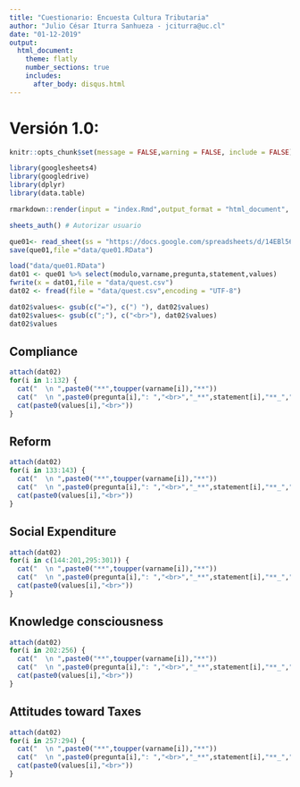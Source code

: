 ```yaml
---
title: "Cuestionario: Encuesta Cultura Tributaria"
author: "Julio César Iturra Sanhueza - jciturra@uc.cl"
date: "01-12-2019"
output:
  html_document:
    theme: flatly
    number_sections: true
    includes:
      after_body: disqus.html
---
```


# Versión 1.0: {.tabset}


<!-- [googlesheets](https://cran.r-project.org/web/packages/googlesheets/vignettes/basic-usage.html) -->

<!-- [vignette](https://cran.r-project.org/web/packages/googlesheets/vignettes/basic-usage.html#authorization-using-oauth2) -->

```r
knitr::opts_chunk$set(message = FALSE,warning = FALSE, include = FALSE)
```


```r
library(googlesheets4)
library(googledrive)
library(dplyr)
library(data.table)
```


```r
rmarkdown::render(input = "index.Rmd",output_format = "html_document", encoding = "UTF-8")
```


```r
sheets_auth() # Autorizar usuario
```


```r
que01<- read_sheet(ss = "https://docs.google.com/spreadsheets/d/14EBl56DcpkSe9Yk-ct8v65dfnyGTlN9cNYq0tXIg4mQ/edit#gid=661818771", sheet = 6)
save(que01,file ="data/que01.RData")
```

```r
load("data/que01.RData")
dat01 <- que01 %>% select(modulo,varname,pregunta,statement,values) 
fwrite(x = dat01,file = "data/quest.csv")
dat02 <- fread(file = "data/quest.csv",encoding = "UTF-8")
```

```r
dat02$values<- gsub(c("="), c(") "), dat02$values)
dat02$values<- gsub(c(";"), c("<br>"), dat02$values)
dat02$values
```


## Compliance {.tabset}

```r
attach(dat02)
for(i in 1:132) {
  cat("  \n ",paste0("**",toupper(varname[i]),"**"))
  cat("  \n ",paste0(pregunta[i],": ","<br>","_**",statement[i],"**_","<br>"))
  cat(paste0(values[i],"<br>"))
}
```

## Reform {.tabset}

```r
attach(dat02)
for(i in 133:143) {
  cat("  \n ",paste0("**",toupper(varname[i]),"**"))
  cat("  \n ",paste0(pregunta[i],": ","<br>","_**",statement[i],"**_","<br>"))
  cat(paste0(values[i],"<br>"))
}
```

## Social Expenditure {.tabset}

```r
attach(dat02)
for(i in c(144:201,295:301)) {
  cat("  \n ",paste0("**",toupper(varname[i]),"**"))
  cat("  \n ",paste0(pregunta[i],": ","<br>","_**",statement[i],"**_","<br>"))
  cat(paste0(values[i],"<br>"))
}
```

## Knowledge consciousness {.tabset}

```r
attach(dat02)
for(i in 202:256) {
  cat("  \n ",paste0("**",toupper(varname[i]),"**"))
  cat("  \n ",paste0(pregunta[i],": ","<br>","_**",statement[i],"**_","<br>"))
  cat(paste0(values[i],"<br>"))
}
```

## Attitudes toward Taxes {.tabset}

```r
attach(dat02)
for(i in 257:294) {
  cat("  \n ",paste0("**",toupper(varname[i]),"**"))
  cat("  \n ",paste0(pregunta[i],": ","<br>","_**",statement[i],"**_","<br>"))
  cat(paste0(values[i],"<br>"))
}
```

<!-- ## Social Expenditure {.tabset} -->

<!-- ```{r pressure,fig.width=6,echo=FALSE,message=FALSE,results="asis", include=TRUE} -->
<!-- attach(dat02) -->
<!-- for(i in 295:301) { -->
<!--   cat("  \n ",paste0("**",toupper(varname[i]),"**")) -->
<!--   cat("  \n ",paste0(pregunta[i],": ","<br>","_**",statement[i],"**_","<br>")) -->
<!--   cat(paste0(values[i],"<br>")) -->
<!-- } -->
<!-- ``` -->



